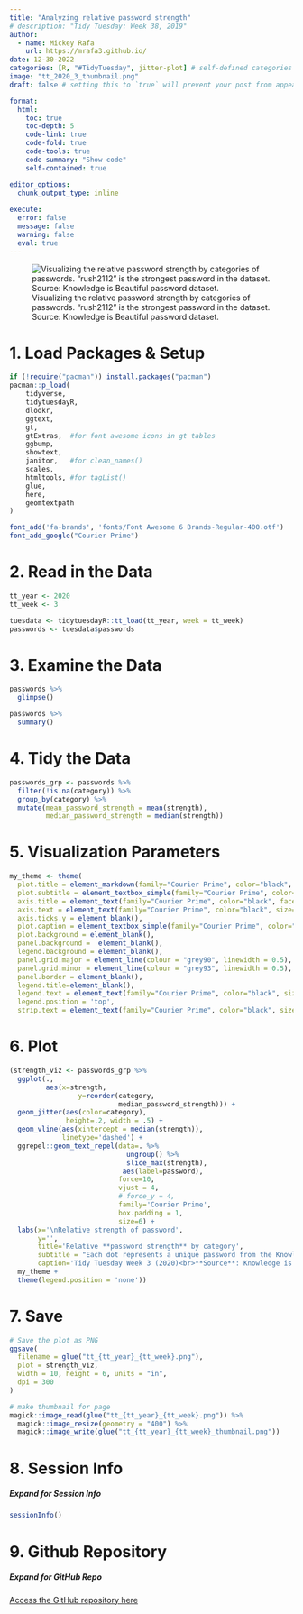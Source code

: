 ```yaml
---
title: "Analyzing relative password strength"
# description: "Tidy Tuesday: Week 38, 2019"
author:
  - name: Mickey Rafa
    url: https://mrafa3.github.io/
date: 12-30-2022
categories: [R, "#TidyTuesday", jitter-plot] # self-defined categories
image: "tt_2020_3_thumbnail.png"
draft: false # setting this to `true` will prevent your post from appearing on your listing page until you're ready!

format:
  html:
    toc: true
    toc-depth: 5
    code-link: true
    code-fold: true
    code-tools: true
    code-summary: "Show code"
    self-contained: true

editor_options: 
  chunk_output_type: inline
  
execute: 
  error: false
  message: false
  warning: false
  eval: true
---
```


![Visualizing the relative password strength by categories of passwords. "rush2112" is the strongest password in the dataset. Source: Knowledge is Beautiful password dataset.](tt_2020_3.png){#fig-1}

# 1. Load Packages & Setup

```r
if (!require("pacman")) install.packages("pacman")
pacman::p_load(
    tidyverse,
    tidytuesdayR,
    dlookr,
    ggtext,
    gt,
    gtExtras,  #for font awesome icons in gt tables
    ggbump,
    showtext,
    janitor,   #for clean_names()
    scales,
    htmltools, #for tagList()
    glue,
    here,
    geomtextpath
)    

font_add('fa-brands', 'fonts/Font Awesome 6 Brands-Regular-400.otf')
font_add_google("Courier Prime")
```

# 2. Read in the Data

```r
tt_year <- 2020
tt_week <- 3

tuesdata <- tidytuesdayR::tt_load(tt_year, week = tt_week)
passwords <- tuesdata$passwords
```

# 3. Examine the Data 

```r
passwords %>% 
  glimpse()

passwords %>% 
  summary()
```

# 4. Tidy the Data 

```r
passwords_grp <- passwords %>% 
  filter(!is.na(category)) %>% 
  group_by(category) %>% 
  mutate(mean_password_strength = mean(strength),
         median_password_strength = median(strength))
```

# 5. Visualization Parameters 

```r
my_theme <- theme(
  plot.title = element_markdown(family="Courier Prime", color="black", size=28, hjust=0, margin = margin(b = 5)), 
  plot.subtitle = element_textbox_simple(family="Courier Prime", color="black", size=18, hjust=0, margin = margin(b = 5)), 
  axis.title = element_text(family="Courier Prime", color="black", face="bold", size=12), 
  axis.text = element_text(family="Courier Prime", color="black", size=16), 
  axis.ticks.y = element_blank(), 
  plot.caption = element_textbox_simple(family="Courier Prime", color="black", size=10), 
  plot.background = element_blank(),
  panel.background =  element_blank(), 
  legend.background = element_blank(), 
  panel.grid.major = element_line(colour = "grey90", linewidth = 0.5),
  panel.grid.minor = element_line(colour = "grey93", linewidth = 0.5),
  panel.border = element_blank(), 
  legend.title=element_blank(), 
  legend.text = element_text(family="Courier Prime", color="black", size=12, hjust=0),
  legend.position = 'top',
  strip.text = element_text(family="Courier Prime", color="black", size=14))
```

# 6. Plot 

```r
(strength_viz <- passwords_grp %>% 
  ggplot(.,
         aes(x=strength,
                 y=reorder(category, 
                           median_password_strength))) + 
  geom_jitter(aes(color=category),
              height=.2, width = .5) + 
  geom_vline(aes(xintercept = median(strength)),
             linetype='dashed') + 
  ggrepel::geom_text_repel(data=. %>%
                             ungroup() %>%
                             slice_max(strength),
                            aes(label=password),
                           force=10,
                           vjust = 4,
                           # force_y = 4,
                           family='Courier Prime',
                           box.padding = 1,
                           size=6) +
  labs(x='\nRelative strength of password',
       y='',
       title='Relative **password strength** by category',
       subtitle = "Each dot represents a unique password from the Knowledge is Beautiful password database<br><span style='margin-top:0.2em;'>**rush2112** is the password with the highest strength score in the dataset</span>",
       caption='Tidy Tuesday Week 3 (2020)<br>**Source**: Knowledge is Beautiful') + 
  my_theme + 
  theme(legend.position = 'none'))
```

# 7. Save 

```r
# Save the plot as PNG
ggsave(
  filename = glue("tt_{tt_year}_{tt_week}.png"),
  plot = strength_viz,
  width = 10, height = 6, units = "in",
  dpi = 300
)

# make thumbnail for page
magick::image_read(glue("tt_{tt_year}_{tt_week}.png")) %>%
  magick::image_resize(geometry = "400") %>%
  magick::image_write(glue("tt_{tt_year}_{tt_week}_thumbnail.png"))
```

# 8. Session Info

::: {.callout-tip collapse="true"}
##### Expand for Session Info

```r
sessionInfo()
```
:::

# 9. Github Repository 

::: {.callout-tip collapse="true"}

##### Expand for GitHub Repo
 
[Access the GitHub repository here](https://github.com/mrafa3/mrafa3.github.io)
:::